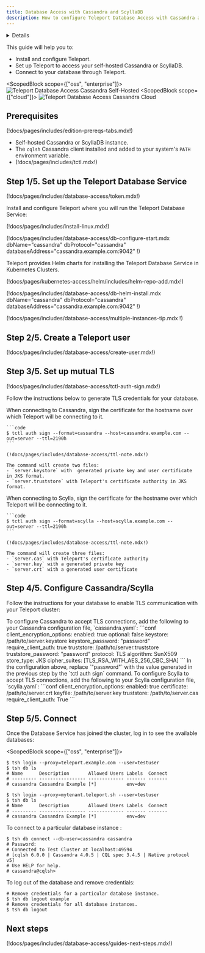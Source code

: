 ```yaml
---
title: Database Access with Cassandra and ScyllaDB
description: How to configure Teleport Database Access with Cassandra and ScyllaDB.
---
```


<Details
  title="Version warning"
  opened={true}
  scope={["oss", "enterprise"]}
  scopeOnly={true}
  min="11.0"
>
  Database access for Cassandra & ScyllaDB is available starting from Teleport `v11.0`.
</Details>

This guide will help you to:

- Install and configure Teleport.
- Set up Teleport to access your self-hosted Cassandra or ScyllaDB.
- Connect to your database through Teleport.

<ScopedBlock scope={["oss", "enterprise"]}>
![Teleport Database Access Cassandra Self-Hosted](../../../img/database-access/guides/cassandra_selfhosted.png)
</ScopedBlock>
<ScopedBlock scope={["cloud"]}>
![Teleport Database Access Cassandra Cloud](../../../img/database-access/guides/cassandra_cloud.png)
</ScopedBlock>

## Prerequisites

(!docs/pages/includes/edition-prereqs-tabs.mdx!)

- Self-hosted Cassandra or ScyllaDB instance.
- The `cqlsh` Cassandra client installed and added to your system's `PATH` environment variable.
- (!docs/pages/includes/tctl.mdx!)

## Step 1/5. Set up the Teleport Database Service

(!docs/pages/includes/database-access/token.mdx!)

Install and configure Teleport where you will run the Teleport Database Service:

<Tabs>
<TabItem label="Linux Server">

(!docs/pages/includes/install-linux.mdx!)

(!docs/pages/includes/database-access/db-configure-start.mdx  dbName="cassandra" dbProtocol="cassandra" databaseAddress="cassandra.example.com:9042" !)

</TabItem>
<TabItem label="Kubernetes Cluster">
  Teleport provides Helm charts for installing the Teleport Database Service in Kubernetes Clusters.

  (!docs/pages/kubernetes-access/helm/includes/helm-repo-add.mdx!)

  (!docs/pages/includes/database-access/db-helm-install.mdx dbName="cassandra" dbProtocol="cassandra" databaseAddress="cassandra.example.com:9042" !)
</TabItem>
</Tabs>

(!docs/pages/includes/database-access/multiple-instances-tip.mdx !)

## Step 2/5. Create a Teleport user

(!docs/pages/includes/database-access/create-user.mdx!)

## Step 3/5. Set up mutual TLS

(!docs/pages/includes/database-access/tctl-auth-sign.mdx!)

Follow the instructions below to generate TLS credentials for your database.

<Tabs>
  <TabItem label="Cassandra">
    When connecting to Cassandra, sign the certificate for the hostname over which Teleport will be connecting to it.

    ```code
    $ tctl auth sign --format=cassandra --host=cassandra.example.com --out=server --ttl=2190h
    ```

    (!docs/pages/includes/database-access/ttl-note.mdx!)

    The command will create two files:
    - `server.keystore` with  generated private key and user certificate in JKS format.
    - `server.truststore` with Teleport's certificate authority in JKS format.
  </TabItem>
  <TabItem label="Scylla">
    When connecting to Scylla, sign the certificate for the hostname over which Teleport will be connecting to it.

    ```code
    $ tctl auth sign --format=scylla --host=scylla.example.com --out=server --ttl=2190h
    ```

    (!docs/pages/includes/database-access/ttl-note.mdx!)

    The command will create three files:
    - `server.cas` with Teleport's certificate authority
    - `server.key` with a generated private key
    - `server.crt` with a generated user certificate
  </TabItem>
</Tabs>

## Step 4/5. Configure Cassandra/Scylla

Follow the instructions for your database to enable TLS communication with your Teleport cluster:

<Tabs>
  <TabItem label="Cassandra">
    To configure Cassandra to accept TLS connections, add the following to your
    Cassandra configuration file, `cassandra.yaml`:
    ```conf
    client_encryption_options:
      enabled: true
      optional: false
      keystore: /path/to/server.keystore
      keystore_password: "password"
      require_client_auth: true
      truststore: /path/to/server.truststore
      truststore_password: "password"
      protocol: TLS
      algorithm: SunX509
      store_type: JKS
      cipher_suites: [TLS_RSA_WITH_AES_256_CBC_SHA]
    ```
    In the configuration above, replace `"password"` with the value generated in the previous step by the `tctl auth sign` command.

  </TabItem>
  <TabItem label="Scylla">
    To configure Scylla to accept TLS connections, add the following to your Scylla configuration file, `scylla.yaml`:
    ```conf
    client_encryption_options:
      enabled: true
      certificate: /path/to/server.crt
      keyfile: /path/to/server.key
      truststore:  /path/to/server.cas
      require_client_auth: True
    ```
  </TabItem>
</Tabs>

## Step 5/5. Connect

Once the Database Service has joined the cluster, log in to see the available
databases:

<ScopedBlock scope={["oss", "enterprise"]}>

  ```code
  $ tsh login --proxy=teleport.example.com --user=testuser
  $ tsh db ls
  # Name      Description       Allowed Users Labels  Connect
  # --------- ----------------- ------------- ------- -------
  # cassandra Cassandra Example [*]           env=dev
  ```

</ScopedBlock>
<ScopedBlock scope={["cloud"]}>

  ```code
  $ tsh login --proxy=mytenant.teleport.sh --user=testuser
  $ tsh db ls
  # Name      Description       Allowed Users Labels  Connect
  # --------- ----------------- ------------- ------- -------
  # cassandra Cassandra Example [*]           env=dev
  ```

</ScopedBlock>

To connect to a particular database instance :
```code
$ tsh db connect --db-user=cassandra cassandra
# Password:
# Connected to Test Cluster at localhost:49594
# [cqlsh 6.0.0 | Cassandra 4.0.5 | CQL spec 3.4.5 | Native protocol v5]
# Use HELP for help.
# cassandra@cqlsh>
```

To log out of the database and remove credentials:

```code
# Remove credentials for a particular database instance.
$ tsh db logout example
# Remove credentials for all database instances.
$ tsh db logout
```

## Next steps

(!docs/pages/includes/database-access/guides-next-steps.mdx!)
